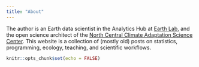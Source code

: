 ```yaml
---
title: "About"
---
```


The author is an Earth data scientist in the Analytics Hub at 
[Earth Lab](https://www.colorado.edu/earthlab/), and
the open science architect of the [North Central Climate Adaptation Science 
Center](https://nccasc.colorado.edu/).
This website is a collection of (mostly old) posts on 
statistics, programming, ecology, teaching, and scientific workflows.

```r
knitr::opts_chunk$set(echo = FALSE)
```
